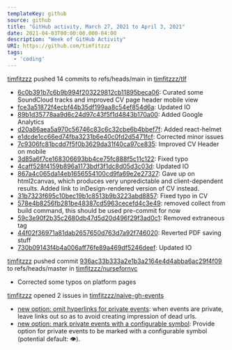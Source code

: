 ---
templateKey: github
source: github
title: "GitHub activity, March 27, 2021 to April 3, 2021"
date: 2021-04-03T00:00:00.000-04:00
description: "Week of GitHub Activity"
URI: https://github.com/timfitzzz
tags: 
  - 'coding'
---

[timfitzzz](https://github.com/timfitzzz) pushed 14 commits to refs/heads/main in [timfitzzz/tlf](https://github.com/timfitzzz/tlf)  
* [6c0b391b7c6b9b994f203229812cb11895beca06](https://github.com/timfitzzz/tlf/commits/6c0b391b7c6b9b994f203229812cb11895beca06): Curated some SoundCloud tracks and improved CV page header mobile view  
* [fce3a51872f4ecbf44b35df199aa8c54ef854d6a](https://github.com/timfitzzz/tlf/commits/fce3a51872f4ecbf44b35df199aa8c54ef854d6a): Updated IO  
* [89b1d35778aa9d6c24d97c43f5f1d4843b170a00](https://github.com/timfitzzz/tlf/commits/89b1d35778aa9d6c24d97c43f5f1d4843b170a00): Added Google Analytics  
* [d20a86aea5a970c56746c83c6c32cbe6b4bbef7f](https://github.com/timfitzzz/tlf/commits/d20a86aea5a970c56746c83c6c32cbe6b4bbef7f): Added react-helmet  
* [e1dcde1cc66ed74fba3231b6e40c0fd2d5471fcf](https://github.com/timfitzzz/tlf/commits/e1dcde1cc66ed74fba3231b6e40c0fd2d5471fcf): Corrected minor issues  
* [7c9306fc81bcdd7f5f0b3629da31f40ca97ce835](https://github.com/timfitzzz/tlf/commits/7c9306fc81bcdd7f5f0b3629da31f40ca97ce835): Improved CV Header on mobile  
* [3d85a6f7ce168306693bb4ce75fc888f5c11c122](https://github.com/timfitzzz/tlf/commits/3d85a6f7ce168306693bb4ce75fc888f5c11c122): Fixed typo  
* [4caff528f4159b896a1173bdf3f1dc8d05d3c03d](https://github.com/timfitzzz/tlf/commits/4caff528f4159b896a1173bdf3f1dc8d05d3c03d): Updated IO  
* [867a4c065da14eb1656554100cd9fa69e2e27327](https://github.com/timfitzzz/tlf/commits/867a4c065da14eb1656554100cd9fa69e2e27327): Gave up on html2canvas, which produces very unpredictable and client-dependent results. Added link to inDesign-rendered version of CV instead.  
* [31b7323f695c10bec19b1c8513b9b3223abd8857](https://github.com/timfitzzz/tlf/commits/31b7323f695c10bec19b1c8513b9b3223abd8857): Fixed typo in CV  
* [578e4b8256fb281be48387cd5963cecefd4c3e49](https://github.com/timfitzzz/tlf/commits/578e4b8256fb281be48387cd5963cecefd4c3e49): removed collect from build command, this should be used pre-commit for now  
* [59c3e90f2b35c2680db47d5d20d496f29f3ad0c1](https://github.com/timfitzzz/tlf/commits/59c3e90f2b35c2680db47d5d20d496f29f3ad0c1): Removed extraneous tag  
* [44f02f36971a81dab2657650d763d7a92f746020](https://github.com/timfitzzz/tlf/commits/44f02f36971a81dab2657650d763d7a92f746020): Reverted PDF saving stuff  
* [730b09143f4b4a006aff76fe89a469df5246deef](https://github.com/timfitzzz/tlf/commits/730b09143f4b4a006aff76fe89a469df5246deef): Updated IO  

[timfitzzz](https://github.com/timfitzzz) pushed commit [936ac33b333a2e1b3a2164e4d4abba6ac29f4f09](https://github.com/timfitzzz/nursefornyc/commits/936ac33b333a2e1b3a2164e4d4abba6ac29f4f09) to refs/heads/master in [timfitzzz/nursefornyc](https://github.com/timfitzzz/nursefornyc)  
* Corrected some typos on platform pages  

[timfitzzz](https://github.com/timfitzzz) opened 2 issues in [timfitzzz/naive-gh-events](https://github.com/timfitzzz/naive-gh-events)  
* [new option: omit hyperlinks for private events](https://github.com/timfitzzz/naive-gh-events/issues/12): when events are private, leave links out so as to avoid creating impression of dead urls.  
* [new option: mark private events with a configurable symbol](https://github.com/timfitzzz/naive-gh-events/issues/11): Provide option for private events to be marked with a configurable symbol (potential default: 👁).  


